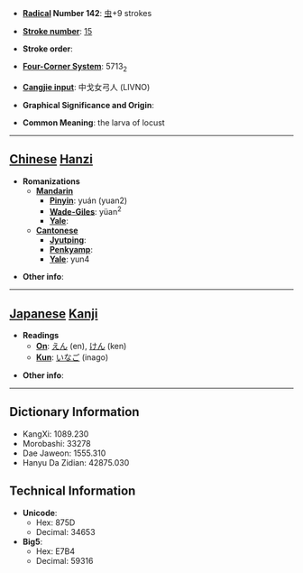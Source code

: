 * '''[[Wiktionary:Chinese radical index| Radical]] Number 142''': [[Wiktionary:Chinese radical index 虫|虫]]+9 strokes

* '''[[Wiktionary:Chinese total strokes index|Stroke number]]''': [[Wiktionary:Chinese total strokes index 15|15]]

* '''Stroke order''': 

* '''[[Wiktionary:Chinese four corner index|Four-Corner System]]''': 5713<sub>2</sub>

* '''[[Wiktionary:Chinese Cangjie index|Cangjie input]]''': 中戈女弓人 (LIVNO)

* '''Graphical Significance and Origin''': 

* '''Common Meaning''': the larva of locust

----

== [[Chinese]] [[Hanzi]] ==

* '''Romanizations'''
** '''[[Mandarin]]'''
*** '''[[Pinyin]]''': yuán (yuan2)
*** '''[[Wade-Giles]]''': yüan<sup>2</sup>
*** '''[[Yale]]''': 
** '''[[Cantonese]]'''
*** '''[[Jyutping]]''':
*** '''[[Penkyamp]]''': 
*** '''[[Yale]]''': yun4

* '''Other info''': 

----

== [[Japanese]] [[Kanji]] ==

* '''Readings'''
** '''[[On]]''': [[えん]] (en), [[けん]] (ken)
** '''[[Kun]]''': [[いなご]] (inago)

* '''Other info''':  

----

== Dictionary Information ==

* KangXi: 1089.230
* Morobashi: 33278
* Dae Jaweon: 1555.310
* Hanyu Da Zidian: 42875.030

== Technical Information ==

* '''Unicode''':
** Hex: 875D
** Decimal: 34653
* '''Big5''':
** Hex: E7B4
** Decimal: 59316